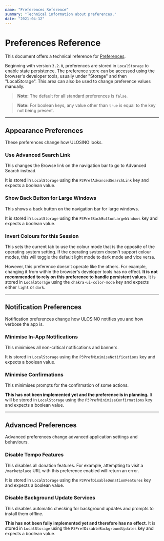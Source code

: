 ```yaml
---
name: "Preferences Reference"
summary: "Technical information about preferences."
date: "2021-04-12"
---
```


# Preferences Reference

This document offers a technical reference for [Preferences](/docs/preferences).

Beginning with version `3.2.0`, preferences are stored in `LocalStorage` to enable state persistence. The preference store can be accessed using the browser's developer tools, usually under "Storage" and then "LocalStorage". This area can also be used to change preference values manually.

> **Note:** The default for all standard preferences is `false`.

> **Note:** For boolean keys, any value other than `true` is equal to the key not being present.

---

## Appearance Preferences

These preferences change how ULOSINO looks.

### Use Advanced Search Link

This changes the Browse link on the navigation bar to go to Advanced Search instead.

It is stored in `LocalStorage` using the `P3PrefAdvancedSearchLink` key and expects a boolean value.

### Show Back Button for Large Windows

This shows a back button on the navigation bar for large windows.

It is stored in `LocalStorage` using the `P3PrefBackButtonLargeWindows` key and expects a boolean value.

### Invert Colours for this Session

This sets the current tab to use the colour mode that is the opposite of the operating system setting. If the operating system doesn't support colour modes, this will toggle the default light mode to dark mode and vice versa.

However, this preference doesn't operate like the others. For example, changing it from within the browser's developer tools has no effect. **It is not recommended to rely on this preference to handle persistent values.** It is stored in `LocalStorage` using the `chakra-ui-color-mode` key and expects either `light` or `dark`.

---

## Notification Preferences

Notification preferences change how ULOSINO notifies you and how verbose the app is.

### Minimise In-App Notifications

This minimises all non-critical notifications and banners.

It is stored in `LocalStorage` using the `P3PrefMinimiseNotifications` key and expects a boolean value.

### Minimise Confirmations

This minimises prompts for the confirmation of some actions.

**This has not been implemented yet and the preference is in planning.** It will be stored in `LocalStorage` using the `P3PrefMinimiseConfirmations` key and expects a boolean value.

---

## Advanced Preferences

Advanced preferences change advanced application settings and behaviours.

### Disable Tempo Features

This disables all donation features. For example, attempting to visit a `/marketplace` URL with this preference enabled will return an error.

It is stored in `LocalStorage` using the `P3PrefDisableDonationFeatures` key and expects a boolean value.

### Disable Background Update Services

This disables automatic checking for background updates and prompts to install them offline.

**This has not been fully implemented yet and therefore has no effect.** It is stored in `LocalStorage` using the `P3PrefDisableBackgroundUpdates` key and expects a boolean value.
